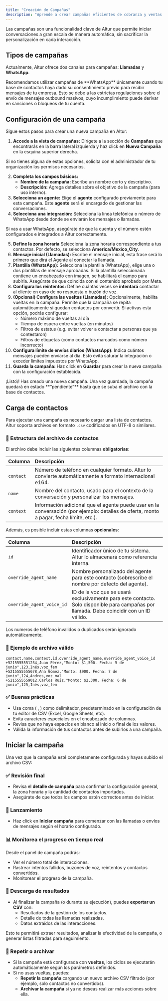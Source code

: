 ```yaml
---
title: "Creación de Campañas"
description: "Aprende a crear campañas eficientes de cobranza y ventas con Altur."
---
```


Las campañas son una funcionalidad clave de Altur que permite iniciar conversaciones a gran escala de manera automática, sin sacrificar la personalización en cada interacción.

## Tipos de campañas

Actualmente, Altur ofrece dos canales para campañas: **Llamadas** y **WhatsApp**.

<Warning>
  Recomendamos utilizar campañas de **WhatsApp** únicamente cuando tu base de contactos haya dado su consentimiento previo para recibir mensajes de tu empresa. Esto se debe a las estrictas regulaciones sobre el envío de mensajes outbound masivos, cuyo incumplimiento puede derivar en sanciones o bloqueos de tu cuenta.
</Warning>

## Configuración de una campaña

Sigue estos pasos para crear una nueva campaña en Altur:

1. **Accede a la vista de campañas:** Dirígete a la sección de **Campañas** que encontrarás en la barra lateral izquierda y haz click en **Nueva Campaña** en la esquina superior derecha.

<Note>
  Si no tienes alguna de estas opciones, solicita con el administrador de tu organización los permisos necesarios.
</Note>

2. **Completa los campos básicos:**
   - **Nombre de la campaña:** Escribe un nombre corto y descriptivo.
   - **Descripción:** Agrega detalles sobre el objetivo de la campaña (para uso interno).
3. **Selecciona un agente:** Elige el **agente** configurado previamente para esta campaña. Este **agente** será el encargado de gestionar las conversaciones.
4. **Selecciona una integración:** Selecciona la línea telefónica o número de WhatsApp desde donde se enviarán los mensajes o llamadas.

<Note>
  Si vas a usar WhatsApp, asegúrate de que la cuenta y el número estén configurados e integrados a Altur correctamente.
</Note>

 5. **Define la zona horaria** Selecciona la zona horaria correspondiente a tus contactos. Por defecto, se selecciona **America/Mexico_City**.
 6. **Mensaje inicial (Llamadas):** Escribe el mensaje inicial, esta frase será lo primero que dirá el Agente al conectar la llamada.
 7. **Plantilla (WhatsApp):** Selecciona la plantilla (WhatsApp), elige una o dos plantillas de mensaje aprobadas. Si la plantilla seleccionada contiene un encabezado con imagen, se habilitará el campo para subirla. Asegúrate de que coincida con el contenido aprobado por Meta.
 8. **Configura los reintentos:** Define cuántas veces se **intentará** contactar al cliente en caso de no respuesta o buzón de voz.
 9. **(Opcional) Configura las vueltas (Llamadas):** Opcionalmente, habilita vueltas en la campaña. Permite que la campaña se repita automáticamente si quedan contactos por convertir. Si activas esta opción, podrás configurar:
    - Número máximo de vueltas al día
    - Tiempo de espera entre vueltas (en minutos)
    - Filtros de estatus (e.g. evitar volver a contactar a personas que ya contestaron)
    - Filtros de etiquetas (como contactos marcados como número incorrecto)
10. **Configura límite de envíos diarios (WhatsApp):** Indica cuántos mensajes pueden enviarse al día. Esto evita saturar la integración o exceder límites impuestos por WhatsApp.
11. **Guarda la campaña:** Haz click en **Guardar** para crear la nueva campaña con la configuración establecida.

<Check>
  ¡Listo\! Has creado una nueva campaña.
</Check>

<Info>
  Una vez guardada, la campaña quedará en estado **“pendiente”** hasta que se suba el archivo con la base de contactos.
</Info>

## Carga de contactos

Para ejecutar una campaña es necesario cargar una lista de contactos. Altur soporta archivos en formato `.csv` codificados en UTF-8 o similares.

### 📄 Estructura del archivo de contactos

El archivo debe incluir las siguientes columnas **obligatorias**:

| Columna   | Descripción                                                                                                                             |
| :-------- | :-------------------------------------------------------------------------------------------------------------------------------------- |
| `contact` | Número de teléfono en cualquier formato. Altur lo convierte automáticamente a formato internacional e164.                               |
| `name`    | Nombre del contacto, usado para el contexto de la conversación y personalizar los mensajes.                                             |
| `context` | Información adicional que el agente puede usar en la conversación (por ejemplo: detalles de oferta, monto a pagar, fecha límite, etc.). |

Además, es posible incluir estas columnas **opcionales**:

| Columna                   | Descripción                                                                                                                              |
| :------------------------ | :--------------------------------------------------------------------------------------------------------------------------------------- |
| `id`                      | Identificador único de tu sistema. Altur lo almacenará como referencia interna.                                                          |
| `override_agent_name`     | Nombre personalizado del agente para este contacto (sobrescribe el nombre por defecto del agente).                                       |
| `override_agent_voice_id` | ID de la voz que se usará exclusivamente para este contacto. Solo disponible para campañas por llamada. Debe coincidir con un ID válido. |

<Warning>
  Los numeros de teléfono invalidos o duplicados serán ignorado automáticamente.
</Warning>

### 🧪 Ejemplo de archivo válido

```contacts.csv
contact,name,context,id,override_agent_name,override_agent_voice_id
+5215555551234,Juan Pérez,"Monto: $1,500. Fecha: 5 de junio",123,Inés,voz_fem
+5215555555678,Ana Gómez,"Monto: $900. Fecha: 7 de junio",124,Andres,voz_mal
+5215555559012,Carlos Ruiz,"Monto: $2,300. Fecha: 6 de junio",125,Inés,voz_fem
```

### ✅ Buenas prácticas

- Usa coma ( , ) como delimitador, predeterminado en la configuración de tu editor de CSV (Excel, Google Sheets, etc).
- Evita caracteres especiales en el encabezado de columnas.
- Revisa que no haya espacios en blanco al inicio o final de los valores.
- Válida la información de tus contactos antes de subirlos a una campaña.

## Iniciar la campaña

Una vez que la campaña esté completamente configurada y hayas subido el archivo CSV:

### ✅ Revisión final

- Revisa el **detalle de campaña** para confirmar la configuración general, la zona horaria y la cantidad de contactos importados.
- Asegúrate de que todos los campos estén correctos antes de iniciar.

### 🚀 Lanzamiento

- Haz click en **Iniciar campaña** para comenzar con las llamadas o envíos de mensajes según el horario configurado.

### 📊 Monitorea el progreso en tiempo real

Desde el panel de campaña podrás:

- Ver el número total de interacciones.
- Rastrear intentos fallidos, buzones de voz, reintentos y contactos convertidos.
- Monitorear el progreso de la campaña.

### 📁 Descarga de resultados

- Al finalizar la campaña (o durante su ejecución), puedes **exportar un CSV** con:
  - Resultados de la gestión de los contactos.
  - Detalle de todas las llamadas realizadas.
  - Datos extraídos de las interacciones.

Esto te permitirá extraer resultados, analizar la efectividad de la campaña, o generar listas filtradas para seguimiento.

### 🔁 Repetir o archivar

- Si la campaña está configurada con **vueltas**, los ciclos se ejecutarán automáticamente según los parámetros definidos.
- Si no usas vueltas, puedes:
  - **Repetir la campaña** cargando un nuevo archivo CSV filtrado (por ejemplo, solo contactos no convertidos).
  - **Archivar la campaña** si ya no deseas realizar más acciones sobre ella.